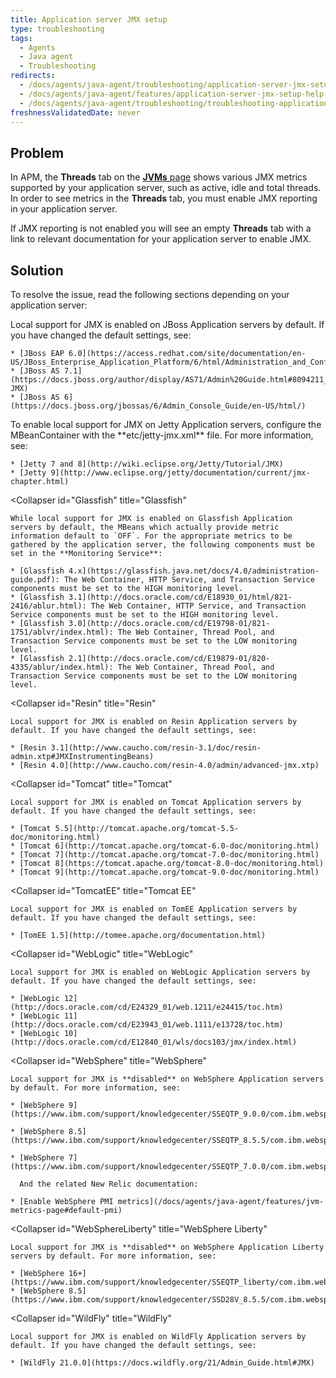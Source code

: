 ```yaml
---
title: Application server JMX setup
type: troubleshooting
tags:
  - Agents
  - Java agent
  - Troubleshooting
redirects:
  - /docs/agents/java-agent/troubleshooting/application-server-jmx-setup
  - /docs/agents/java-agent/features/application-server-jmx-setup-help
  - /docs/agents/java-agent/troubleshooting/troubleshooting-application-server-jmx-setup
freshnessValidatedDate: never
---
```


## Problem

In APM, the **Threads** tab on the [**JVMs** page](/docs/agents/java-agent/features/jvm-metrics-page) shows various JMX metrics supported by your application server, such as active, idle and total threads. In order to see metrics in the **Threads** tab, you must enable JMX reporting in your application server.

If JMX reporting is not enabled you will see an empty **Threads** tab with a link to relevant documentation for your application server to enable JMX.

## Solution

To resolve the issue, read the following sections depending on your application server:

<CollapserGroup>
  <Collapser
    id="JBoss"
    title="JBoss"
  >
    Local support for JMX is enabled on JBoss Application servers by default. If you have changed the default settings, see:

    * [JBoss EAP 6.0](https://access.redhat.com/site/documentation/en-US/JBoss_Enterprise_Application_Platform/6/html/Administration_and_Configuration_Guide/index.html)
    * [JBoss AS 7.1](https://docs.jboss.org/author/display/AS71/Admin%20Guide.html#8094211_AdminGuide-JMX)
    * [JBoss AS 6](https://docs.jboss.org/jbossas/6/Admin_Console_Guide/en-US/html/)
  </Collapser>
  <Collapser
    id="Jetty"
    title="Jetty"
  >
    To enable local support for JMX on Jetty Application servers, configure the MBeanContainer with the **etc/jetty-jmx.xml** file. For more information, see:

    * [Jetty 7 and 8](http://wiki.eclipse.org/Jetty/Tutorial/JMX)
    * [Jetty 9](http://www.eclipse.org/jetty/documentation/current/jmx-chapter.html)
  </Collapser>

  <Collapser
    id="Glassfish"
    title="Glassfish"
  >
    While local support for JMX is enabled on Glassfish Application servers by default, the MBeans which actually provide metric information default to `OFF`. For the appropriate metrics to be gathered by the application server, the following components must be set in the **Monitoring Service**:

    * [Glassfish 4.x](https://glassfish.java.net/docs/4.0/administration-guide.pdf): The Web Container, HTTP Service, and Transaction Service components must be set to the HIGH monitoring level.
    * [Glassfish 3.1](http://docs.oracle.com/cd/E18930_01/html/821-2416/ablur.html): The Web Container, HTTP Service, and Transaction Service components must be set to the HIGH monitoring level.
    * [Glassfish 3.0](http://docs.oracle.com/cd/E19798-01/821-1751/ablvr/index.html): The Web Container, Thread Pool, and Transaction Service components must be set to the LOW monitoring level.
    * [Glassfish 2.1](http://docs.oracle.com/cd/E19879-01/820-4335/ablur/index.html): The Web Container, Thread Pool, and Transaction Service components must be set to the LOW monitoring level.
  </Collapser>

  <Collapser
    id="Resin"
    title="Resin"
  >
    Local support for JMX is enabled on Resin Application servers by default. If you have changed the default settings, see:

    * [Resin 3.1](http://www.caucho.com/resin-3.1/doc/resin-admin.xtp#JMXInstrumentingBeans)
    * [Resin 4.0](http://www.caucho.com/resin-4.0/admin/advanced-jmx.xtp)
  </Collapser>

  <Collapser
    id="Tomcat"
    title="Tomcat"
  >
    Local support for JMX is enabled on Tomcat Application servers by default. If you have changed the default settings, see:

    * [Tomcat 5.5](http://tomcat.apache.org/tomcat-5.5-doc/monitoring.html)
    * [Tomcat 6](http://tomcat.apache.org/tomcat-6.0-doc/monitoring.html)
    * [Tomcat 7](http://tomcat.apache.org/tomcat-7.0-doc/monitoring.html)
    * [Tomcat 8](https://tomcat.apache.org/tomcat-8.0-doc/monitoring.html)
    * [Tomcat 9](http://tomcat.apache.org/tomcat-9.0-doc/monitoring.html)
  </Collapser>

  <Collapser
    id="TomcatEE"
    title="Tomcat EE"
  >
    Local support for JMX is enabled on TomEE Application servers by default. If you have changed the default settings, see:

    * [TomEE 1.5](http://tomee.apache.org/documentation.html)
  </Collapser>

  <Collapser
    id="WebLogic"
    title="WebLogic"
  >
    Local support for JMX is enabled on WebLogic Application servers by default. If you have changed the default settings, see:

    * [WebLogic 12](http://docs.oracle.com/cd/E24329_01/web.1211/e24415/toc.htm)
    * [WebLogic 11](http://docs.oracle.com/cd/E23943_01/web.1111/e13728/toc.htm)
    * [WebLogic 10](http://docs.oracle.com/cd/E12840_01/wls/docs103/jmx/index.html)
  </Collapser>

  <Collapser
    id="WebSphere"
    title="WebSphere"
  >
    Local support for JMX is **disabled** on WebSphere Application servers by default. For more information, see:

    * [WebSphere 9](https://www.ibm.com/support/knowledgecenter/SSEQTP_9.0.0/com.ibm.websphere.base.doc/ae/csec_rsecmgr2.html)

    * [WebSphere 8.5](https://www.ibm.com/support/knowledgecenter/SSEQTP_8.5.5/com.ibm.websphere.base.doc/ae/csec_rsecmgr2.html)

    * [WebSphere 7](https://www.ibm.com/support/knowledgecenter/SSEQTP_7.0.0/com.ibm.websphere.base.doc/info/aes/ae/csec_rsecmgr2.html)

      And the related New Relic documentation:

    * [Enable WebSphere PMI metrics](/docs/agents/java-agent/features/jvm-metrics-page#default-pmi)
  </Collapser>

  <Collapser
    id="WebSphereLiberty"
    title="WebSphere Liberty"
  >
    Local support for JMX is **disabled** on WebSphere Application Liberty servers by default. For more information, see:

    * [WebSphere 16+](https://www.ibm.com/support/knowledgecenter/SSEQTP_liberty/com.ibm.websphere.wlp.doc/ae/cwlp_java2security.html)
    * [WebSphere 8.5](https://www.ibm.com/support/knowledgecenter/SSD28V_8.5.5/com.ibm.websphere.wlp.core.doc/ae/cwlp_java2security.html)
  </Collapser>
  
  <Collapser
    id="WildFly"
    title="WildFly"
  >
    Local support for JMX is enabled on WildFly Application servers by default. If you have changed the default settings, see:

    * [WildFly 21.0.0](https://docs.wildfly.org/21/Admin_Guide.html#JMX)
  </Collapser>
</CollapserGroup>
